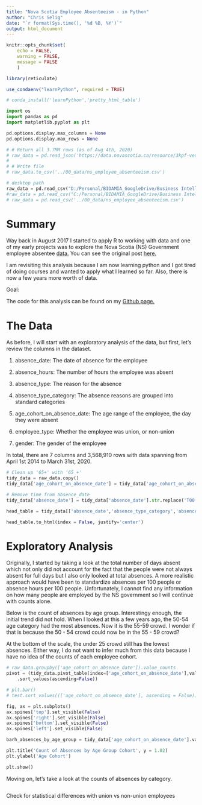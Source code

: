 ```yaml
---
title: "Nova Scotia Employee Absenteeism - in Python"
author: "Chris Selig"
date: "`r format(Sys.time(), '%d %B, %Y')`"
output: html_document
---
```


```r
knitr::opts_chunk$set(
    echo = FALSE,
    warning = FALSE,
    message = FALSE
    )
```

```r
library(reticulate)
```


```r
use_condaenv("learnPython", required = TRUE)
```

```r
# conda_install('learnPython','pretty_html_table')
```

```python
import os
import pandas as pd
import matplotlib.pyplot as plt
```

```python
pd.options.display.max_columns = None
pd.options.display.max_rows = None
```

```python
# # Return all 3.7MM rows (as of Aug 4th, 2020)
# raw_data = pd.read_json('https://data.novascotia.ca/resource/3kpf-veux.json?$limit=4000000')
# 
# # Write file
# raw_data.to_csv('../00_data/ns_employee_absenteeism.csv')
```

```python
# desktop path
raw_data = pd.read_csv("D:/Personal/BIDAMIA_GoogleDrive/Business Intelligence/Python/Data/ns_employee_absenteeism.csv")
#raw_data = pd.read_csv("C:/Personal/BIDAMIA_GoogleDrive/Business Intelligence/Python/Data/ns_employee_absenteeism.csv")
# raw_data = pd.read_csv('../00_data/ns_employee_absenteeism.csv')
```


# Summary

Way back in August 2017 I started to apply R to working with data and one of my early projects was to explore the Nova Scotia (NS) Government employee absentee [data.](https://data.novascotia.ca/Public-Service/Nova-Scotia-Government-Employee-Absenteeism/3kpf-veux) You can see the original post [here.](https://bidamia.ca/post/nova-scotia-government-employee-absentee-analysis/)

I am revisiting this analysis because I am now learning python and I got tired of doing courses and wanted to apply what I learned so far. Also, there is now a few years more worth of data. 

Goal:

The code for this analysis can be found on my [Github page.](https://github.com/chrisselig/ns_employee_absenteeism_python)


# The Data

As before, I will start with an exploratory analysis of the data, but first, let's review the columns in the dataset.

1. absence_date: The date of absence for the employee

2. absence_hours: The number of hours the employee was absent

3. absence_type: The reason for the absence

4. absence_type_category: The absence reasons are grouped into standard categories

5. age_cohort_on_absence_date: The age range of the employee, the day they were absent

6. employee_type: Whether the employee was union, or non-union

7. gender: The gender of the employee

In total, there are 7 columns and 3,568,910 rows with data spanning from April 1st 2014 to March 31st, 2020.

```python
# Clean up '65+' with '65 +'
tidy_data = raw_data.copy()
tidy_data['age_cohort_on_absence_date'] = tidy_data['age_cohort_on_absence_date'].str.replace(pat = '65+',repl = '65 +', regex = False)

# Remove time from absence_date
tidy_data['absence_date'] = tidy_data['absence_date'].str.replace('T00:00:00.000','')
```

```python
head_table = tidy_data[['absence_date','absence_type_category','absence_type','absence_hours', 'employee_type']].head()[1:6]

head_table.to_html(index = False, justify='center')
```


# Exploratory Analysis

Originally, I started by taking a look at the total number of days absent which not only did not account for the fact that the people were not always absent for full days but I also only looked at total absences. A more realistic approach would have been to standardize absences per 100 people or absence hours per 100 people. Unfortunately, I cannot find any information on how many people are employed by the NS government so I will continue with counts alone. 

Below is the count of absences by age group. Interestingy enough, the initial trend did not hold. When I looked at this a few years ago, the 50-54 age category had the most absences. Now it is the 55-59 crowd. I wonder if that is because the 50 - 54 crowd could now be in the 55 - 59 crowd?

At the bottom of the scale, the under 25 crowd still has the lowest absences. Either way, I do not want to infer much from this data because I have no idea of the counts of each employee cohort.

```python
# raw_data.groupby(['age_cohort_on_absence_date']).value_counts
pivot = (tidy_data.pivot_table(index=['age_cohort_on_absence_date'],values = ['absence_date'],aggfunc='size', fill_value=0)
    .sort_values(ascending=False))

# plt.bar()
# test.sort_values((['age_cohort_on_absence_date'], ascending = False))
```

```python
fig, ax = plt.subplots()
ax.spines['top'].set_visible(False)
ax.spines['right'].set_visible(False)
ax.spines['bottom'].set_visible(False)
ax.spines['left'].set_visible(False)

barh_absences_by_age_group = tidy_data['age_cohort_on_absence_date'].value_counts().sort_values(ascending = True).plot(kind='barh',figsize = (7,6), color = ('#4C586F'))

plt.title('Count of Absences by Age Group Cohort', y = 1.02)
plt.ylabel('Age Cohort')

plt.show()
```

Moving on, let's take a look at the counts of absences by category.

```python

```


Check for statistical differences with union vs non-union employees
